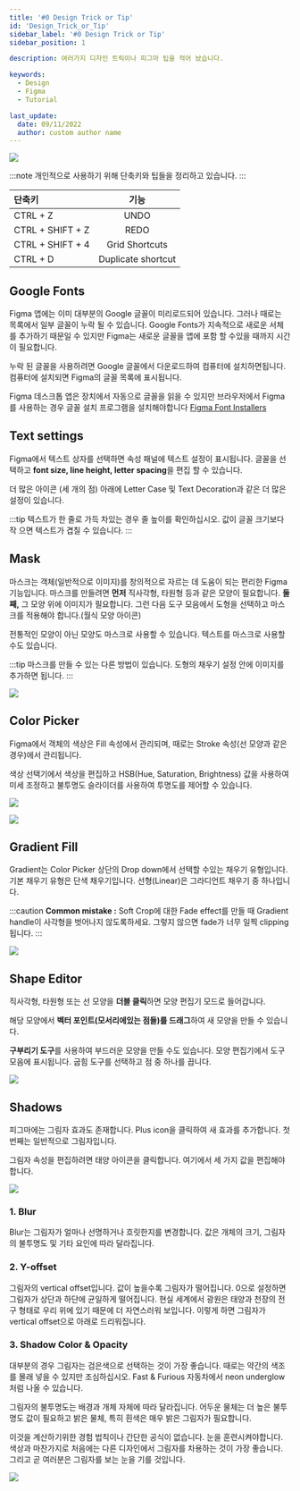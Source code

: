 ```yaml
---
title: '#0 Design Trick or Tip'
id: 'Design_Trick_or_Tip'
sidebar_label: '#0 Design Trick or Tip'
sidebar_position: 1

description: 여러가지 디자인 트릭이나 피그마 팁을 적어 놨습니다.

keywords:
  - Design
  - Figma
  - Tutorial

last_update:
  date: 09/11/2022
  author: custom author name
---
```


![](https://velog.velcdn.com/images/yonpark/post/8346f59e-f1b3-4ead-aef1-fb311aa1c84e/figma_logo_icon.png)

:::note
개인적으로 사용하기 위해 단축키와 팁들을 정리하고 있습니다.
:::

| 단축키 | 기능 |
|:----------|:----------:|
| CTRL + Z | UNDO |
| CTRL + SHIFT + Z | REDO |
| CTRL + SHIFT + 4 | Grid Shortcuts |
| CTRL + D | Duplicate shortcut |

## Google Fonts
Figma 앱에는 이미 대부분의 Google 글꼴이 미리로드되어 있습니다. 그러나 때로는 목록에서 일부 글꼴이 누락 될 수 있습니다. Google Fonts가 지속적으로 새로운 서체를 추가하기 때문일 수 있지만 Figma는 새로운 글꼴을 앱에 포함 할 수있을 때까지 시간이 필요합니다.

누락 된 글꼴을 사용하려면 Google 글꼴에서 다운로드하여 컴퓨터에 설치하면됩니다. 컴퓨터에 설치되면 Figma의 글꼴 목록에 표시됩니다.

Figma 데스크톱 앱은 장치에서 자동으로 글꼴을 읽을 수 있지만 브라우저에서 Figma를 사용하는 경우 글꼴 설치 프로그램을 설치해야합니다
[Figma Font Installers](https://www.figma.com/downloads/)

## Text settings
Figma에서 텍스트 상자를 선택하면 속성 패널에 텍스트 설정이 표시됩니다.
글꼴을 선택하고 **font size, line height, letter spacing**을 편집 할 수 있습니다.

더 많은 아이콘 (세 개의 점) 아래에 Letter Case 및 Text Decoration과 같은 더 많은 설정이 있습니다.

:::tip
텍스트가 한 줄로 가득 차있는 경우 줄 높이를 확인하십시오.
값이 글꼴 크기보다 작 으면 텍스트가 겹칠 수 있습니다.
:::

## Mask
마스크는 객체(일반적으로 이미지)를 창의적으로 자르는 데 도움이 되는 편리한 Figma 기능입니다.
마스크를 만들려면 **먼저** 직사각형, 타원형 등과 같은 모양이 필요합니다.
**둘째,** 그 모양 위에 이미지가 필요합니다.
그런 다음 도구 모음에서 도형을 선택하고 마스크를 적용해야 합니다.(월식 모양 아이콘)

전통적인 모양이 아닌 모양도 마스크로 사용할 수 있습니다.
텍스트를 마스크로 사용할 수도 있습니다.
 
:::tip
마스크를 만들 수 있는 다른 방법이 있습니다. 도형의 채우기 설정 안에 이미지를 추가하면 됩니다.
:::

![](https://velog.velcdn.com/images%2Fyonpark%2Fpost%2F6a4fa2ff-a427-4ce2-aea1-82a6a9537271%2FMask.PNG)

## Color Picker
Figma에서 객체의 색상은 Fill 속성에서 관리되며, 때로는 Stroke 속성(선 모양과 같은 경우)에서 관리됩니다.

색상 선택기에서 색상을 편집하고 HSB(Hue, Saturation, Brightness) 값을 사용하여 미세 조정하고 불투명도 슬라이더를 사용하여 투명도를 제어할 수 있습니다.

![](https://velog.velcdn.com/images%2Fyonpark%2Fpost%2F00f4ca44-b2d5-46f2-afc8-212d9be1d355%2FColor%20Picker.PNG)

![](https://velog.velcdn.com/images%2Fyonpark%2Fpost%2F1619701e-d6fd-4525-994b-3942ba9fc71c%2FColor%20Picker2.PNG)

## Gradient Fill
Gradient는 Color Picker 상단의 Drop down에서 선택할 수있는 채우기 유형입니다.
기본 채우기 유형은 단색 채우기입니다.
선형(Linear)은 그라디언트 채우기 중 하나입니다.

:::caution **Common mistake :**
Soft Crop에 대한 Fade effect를 만들 때 Gradient handle이 사각형을 벗어나지 않도록하세요. 그렇지 않으면 fade가 너무 일찍 clipping됩니다.
:::

![](https://velog.velcdn.com/images%2Fyonpark%2Fpost%2F43baf868-19ba-4124-afac-784498669ee4%2FGradient%20Fill.PNG)

## Shape Editor
직사각형, 타원형 또는 선 모양을 **더블 클릭**하면 모양 편집기 모드로 들어갑니다.

해당 모양에서 **벡터 포인트(모서리에있는 점들)를 드래그**하여 새 모양을 만들 수 있습니다.

**구부리기 도구**를 사용하여 부드러운 모양을 만들 수도 있습니다.
모양 편집기에서 도구 모음에 표시됩니다.
굽힘 도구를 선택하고 점 중 하나를 끕니다.

![](https://velog.velcdn.com/images%2Fyonpark%2Fpost%2F1684fbb7-1d4c-4b8d-951c-2c4f12ca947c%2FShape%20Editor.PNG)

## Shadows
피그마에는 그림자 효과도 존재합니다.
Plus icon을 클릭하여 새 효과를 추가합니다.
첫 번째는 일반적으로 그림자입니다.

그림자 속성을 편집하려면 태양 아이콘을 클릭합니다.
여기에서 세 가지 값을 편집해야합니다.

![](https://velog.velcdn.com/images%2Fyonpark%2Fpost%2F01939b0c-a4da-4f99-a210-07d6a0e78ede%2FShadows1.PNG)

### 1. Blur
Blur는 그림자가 얼마나 선명하거나 흐릿한지를 변경합니다.
값은 개체의 크기, 그림자의 불투명도 및 기타 요인에 따라 달라집니다.

### 2. Y-offset
그림자의 vertical offset입니다.
값이 높을수록 그림자가 떨어집니다.
0으로 설정하면 그림자가 상단과 하단에 균일하게 떨어집니다.
현실 세계에서 광원은 태양과 천장의 전구 형태로 우리 위에 있기 때문에 더 자연스러워 보입니다.
이렇게 하면 그림자가 vertical offset으로 아래로 드리워집니다.
### 3. Shadow Color & Opacity 
대부분의 경우 그림자는 검은색으로 선택하는 것이 가장 좋습니다.
때로는 약간의 색조를 몰래 넣을 수 있지만 조심하십시오.
Fast & Furious 자동차에서 neon underglow처럼 나올 수 있습니다.

그림자의 불투명도는 배경과 개체 자체에 따라 달라집니다.
어두운 물체는 더 높은 불투명도 값이 필요하고 밝은 물체, 특히 흰색은 매우 밝은 그림자가 필요합니다.

이것을 계산하기위한 경험 법칙이나 간단한 공식이 없습니다.
눈을 훈련시켜야합니다.
색상과 마찬가지로 처음에는 다른 디자인에서 그림자를 차용하는 것이 가장 좋습니다.
그리고 곧 여러분은 그림자를 보는 눈을 기를 것입니다.

![](https://velog.velcdn.com/images%2Fyonpark%2Fpost%2F5806b34d-3b1a-4188-be9b-4f2ec0fc89bb%2FShadows2.PNG)